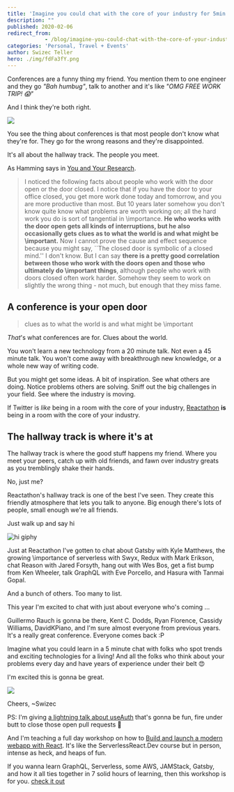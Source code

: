 ```yaml
---
title: 'Imagine you could chat with the core of your industry for 5min'
description: ""
published: 2020-02-06
redirect_from: 
            - /blog/imagine-you-could-chat-with-the-core-of-your-industry-for-5min/swizec/9326
categories: 'Personal, Travel + Events'
author: Swizec Teller
hero: ./img/fdFa3fY.png
---
```

Conferences are a funny thing my friend. You mention them to one engineer and they go _"Bah humbug"_, talk to another and it's like _"OMG FREE WORK TRIP! 😱"_





And I think they're both right.



[![](./img/fdFa3fY.png)](https://twitter.com/Swizec/status/1220389833958285313)



You see the thing about conferences is that most people don't know what they're for. They go for the wrong reasons and they're disappointed.



It's all about the hallway track. The people you meet.



As Hamming says in [You and Your Research](https://www.cs.virginia.edu/~robins/YouAndYourResearch.html).



> I noticed the following facts about people who work with the door open or the door closed. I notice that if you have the door to your office closed, you get more work done today and tomorrow, and you are more productive than most. But 10 years later somehow you don't know quite know what problems are worth working on; all the hard work you do is sort of tangential in \\importance. **He who works with the door open gets all kinds of interruptions, but he also occasionally gets clues as to what the world is and what might be \\important.** Now I cannot prove the cause and effect sequence because you might say, ``The closed door is symbolic of a closed mind.'' I don't know. But I can say **there is a pretty good correlation between those who work with the doors open and those who ultimately do \\important things**, although people who work with doors closed often work harder. Somehow they seem to work on slightly the wrong thing - not much, but enough that they miss fame.



## A conference is your open door



> clues as to what the world is and what might be \\important



_That_'s what conferences are for. Clues about the world.



You won't learn a new technology from a 20 minute talk. Not even a 45 minute talk. You won't come away with breakthrough new knowledge, or a whole new way of writing code.



But you might get some ideas. A bit of inspiration. See what others are doing. Notice problems others are solving. Sniff out the big challenges in your field. See where the industry is moving.



If Twitter is _like_ being in a room with the core of your industry, [Reactathon](https://www.reactathon.com/) **is** being in a room with the core of your industry.



## The hallway track is where it's at



The hallway track is where the good stuff happens my friend. Where you meet your peers, catch up with old friends, and fawn over industry greats as you tremblingly shake their hands.



No, just me?



Reactathon's hallway track is one of the best I've seen. They create this friendly atmosphere that lets you talk to anyone. Big enough there's lots of people, small enough we're all friends.



Just walk up and say hi



![hi giphy](./img/media-xT9IgG50Fb7Mi0prBC-giphy.gif)



Just at Reactathon I've gotten to chat about Gatsby with Kyle Matthews, the growing \\importance of serverless with Swyx, Redux with Mark Erikson, chat Reason with Jared Forsyth, hang out with Wes Bos, get a fist bump from Ken Wheeler, talk GraphQL with Eve Porcello, and Hasura with Tanmai Gopal.



And a bunch of others. Too many to list.



This year I'm excited to chat with just about everyone who's coming ...



Guillermo Rauch is gonna be there, Kent C. Dodds, Ryan Florence, Cassidy Williams, DavidKPiano, and I'm sure almost everyone from previous years. It's a really great conference. Everyone comes back :P



Imagine what you could learn in a 5 minute chat with folks who spot trends and exciting technologies for a living! And all the folks who think about your problems every day and have years of experience under their belt 😍



I'm excited this is gonna be great.



[![](./img/2020-reactathon-twitter-card.png)](https://www.reactathon.com/)



Cheers, ~Swizec



PS: I'm giving [a lightning talk about useAuth](https://www.reactathon.com/speakers/profile#swizec-teller) that's gonna be fun, fire under butt to close those open pull requests 🙈



And I'm teaching a full day workshop on how to [Build and launch a modern webapp with React](https://ti.to/real-world-react/modern-app-with-react-workshop-2020). It's like the ServerlessReact.Dev course but in person, intense as heck, and heaps of fun.



If you wanna learn GraphQL, Serverless, some AWS, JAMStack, Gatsby, and how it all ties together in 7 solid hours of learning, then this workshop is for you. [check it out](https://ti.to/real-world-react/modern-app-with-react-workshop-2020)